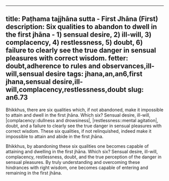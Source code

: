 ---
title: Paṭhama tajjhāna sutta - First Jhāna (First)
description: Six qualities to abandon to dwell in the first jhāna - 1) sensual desire, 2) ill-will, 3) complacency, 4) restlessness, 5) doubt, 6) failure to clearly see the true danger in sensual pleasures with correct wisdom.
fetter: doubt,adherence to rules and observances,ill-will,sensual desire
tags: jhana,an,an6,first jhana,sensual desire,ill-will,complacency,restlessness,doubt
slug: an6.73
----

Bhikkhus, there are six qualities which, if not abandoned, make it impossible to attain and dwell in the first jhāna. Which six? Sensual desire, ill-will, |complacency::dullness and drowsiness|, |restlessness::mental agitation|, doubt, and a failure to clearly see the true danger in sensual pleasures with correct wisdom. These six qualities, if not relinquished, indeed make it impossible to attain and abide in the first jhāna.

Bhikkhus, by abandoning these six qualities one becomes capable of attaining and dwelling in the first jhāna. Which six? Sensual desire, ill-will, complacency, restlessness, doubt, and the true perception of the danger in sensual pleasures. By truly understanding and overcoming these hindrances with right wisdom, one becomes capable of entering and remaining in the first jhāna.
